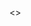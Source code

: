 


<>
  <Title title="ホーム" />
  <Ogp title="ようこそ！" />
  <Seo title="ホーム" />

{" "}

<ParticlesArea />

{" "}

<Quotes />
<a rel="me" href="https://mstdn.soine.site/@yude" style={{ display: "none" }}>
  Mastodon
</a>

{" "}

<div className="bounce-target">
  <Image
    src="/assets/images/yudejp.png"
    width={50}
    height={50}
    alt="yude.jp logo"
  />
</div>

{" "}

<Chat />
<Cookie />

## yude.jp からのお知らせ

### Mastodon インスタンスの運用をしています

- [「添い寝して」 - mstdn.soine.site](https://mstdn.soine.site)
- 新規登録を受け付けています！

### ホームページの公開スペースや、メールアドレスを取得できる共用サーバーの運用を開始しました

- Discord サーバーに参加している方のみ利用できます。
- 詳しくは [こちら](https://wiki.soine.site/) をご覧ください。

## 布教コーナー

### ぼっち・ざ・ろっく！ を見てください

- [TV アニメ「ぼっち・ざ・ろっく！」公式サイト](https://bocchi.rocks/)
- [結束バンド 公式プレイリスト - playlist by Sony Music Japan \| Spotify](https://open.spotify.com/playlist/0khIb9sON6ZEbWvRQI6268?si=52afc864cbec4eb2&nd=1)
- [ぼっち・ざ・ろっく！ \| アニメ動画見放題 \| d アニメストア](https://animestore.docomo.ne.jp/animestore/ci_pc?workId=25806)
- [アニメ「ぼっち・ざ・ろっく！」 \| Annict](https://annict.com/works/8128)

### お隣の天使様にいつの間にか駄目人間にされていた件 を見てください

- [TV アニメ『お隣の天使様にいつの間にか駄目人間にされていた件』公式サイト](https://otonarino-tenshisama.jp/)
- [アニメ「お隣の天使様にいつの間にか駄目人間にされていた件」 | Annict](https://annict.com/works/9260)
- [お隣の天使様にいつの間にか駄目人間にされていた件 | アニメ動画見放題 | d アニメストア](https://animestore.docomo.ne.jp/animestore/ci_pc?workId=26045)

[アラー](https://www.mcdonalds.co.jp/)

</>
